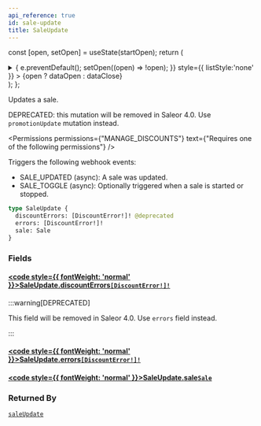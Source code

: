 ```yaml
---
api_reference: true
id: sale-update
title: SaleUpdate
---
```






const [open, setOpen] = useState(startOpen);
return (
<details {...(open ? { open: true } : {})} className="details" style={{ border:'none', boxShadow:'none', background:'var(--ifm-background-color)' }}>
<summary
onClick={(e) => {
e.preventDefault();
setOpen((open) => !open);
}}
style={{ listStyle:'none' }} >
{open ? dataOpen : dataClose}
</summary>
{open && children}
</details>
);
};

Updates a sale.

DEPRECATED: this mutation will be removed in Saleor 4.0. Use `promotionUpdate` mutation instead.


<Permissions permissions={"MANAGE_DISCOUNTS"} text={"Requires one of the following permissions"} />


Triggers the following webhook events:

- SALE_UPDATED (async): A sale was updated.
- SALE_TOGGLE (async): Optionally triggered when a sale is started or stopped.

```graphql
type SaleUpdate {
  discountErrors: [DiscountError!]! @deprecated
  errors: [DiscountError!]!
  sale: Sale
}
```

### Fields

#### [<code style={{ fontWeight: 'normal' }}>SaleUpdate.<b>discountErrors</b></code>](#)<Bullet />[`[DiscountError!]!`](../../../api-reference/discounts/objects/discount-error.mdx) <Badge class="badge badge--deprecated badge--secondary" text="deprecated"/> <Badge class="badge badge--secondary" text="non-null"/> <Badge class="badge badge--secondary" text="object"/> <Badge class="badge badge--secondary" text="discounts"/>

:::warning[DEPRECATED]

This field will be removed in Saleor 4.0. Use `errors` field instead.

:::

#### [<code style={{ fontWeight: 'normal' }}>SaleUpdate.<b>errors</b></code>](#)<Bullet />[`[DiscountError!]!`](../../../api-reference/discounts/objects/discount-error.mdx) <Badge class="badge badge--secondary" text="non-null"/> <Badge class="badge badge--secondary" text="object"/> <Badge class="badge badge--secondary" text="discounts"/>

#### [<code style={{ fontWeight: 'normal' }}>SaleUpdate.<b>sale</b></code>](#)<Bullet />[`Sale`](../../../api-reference/discounts/objects/sale.mdx) <Badge class="badge badge--secondary" text="object"/> <Badge class="badge badge--secondary" text="discounts"/>

### Returned By

[`saleUpdate`](../../../api-reference/discounts/mutations/sale-update.mdx) <Badge class="badge badge--secondary" text="mutation"/>

